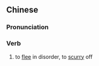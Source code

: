 {{also|窜逃}}
==Chinese==
{{zh-forms|s=窜逃}}

===Pronunciation===
{{zh-pron
|m=cuàntáo
|c=cyun3 tou4
|mn=chhoàn-tô
|cat=v
}}

===Verb===
{{zh-verb}}

# to [[flee]] in disorder, to [[scurry]] off